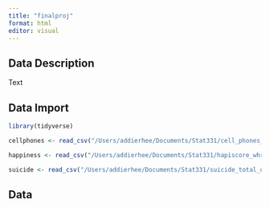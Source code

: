 ```yaml
---
title: "finalproj"
format: html
editor: visual
---
```


## Data Description

Text



## Data Import
```r
library(tidyverse)
```

```r
cellphones <- read_csv("/Users/addierhee/Documents/Stat331/cell_phones_per_100_people.csv")

happiness <- read_csv("/Users/addierhee/Documents/Stat331/hapiscore_whr.csv")

suicide <- read_csv("/Users/addierhee/Documents/Stat331/suicide_total_deaths.csv")
```

## Data 

